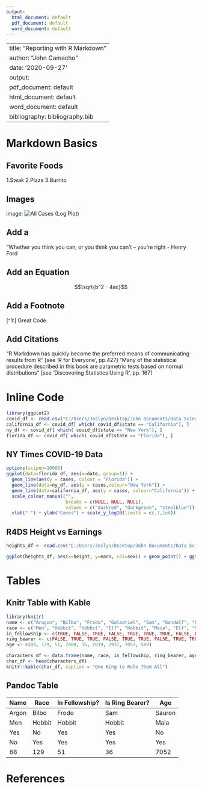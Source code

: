 ```yaml
---
output:
  html_document: default
  pdf_document: default
  word_document: default
---
```


---
title: "Reporting with R Markdown"
author: "John Camacho"
date: '2020-09-27'
output:
  pdf_document: default
  html_document: default
  word_document: default
bibliography: bibliography.bib
---

# Markdown Basics

## Favorite Foods
1.Steak 
2.Pizza
3.Burrito 

## Images
image: ![All Cases (Log Plot)](C:/Users/Joslyn/Desktop/John Documents/Data Science Class/DSC520/dsc520\completed\assignment04\plots\10-all-cases-log.png)


## Add a 
“Whether you think you can, or you think you can't – you're right 
- Henry Ford

## Add an Equation
$$\sqrt{b^2 - 4ac}$$

## Add a Footnote

[^1:] Great Code

## Add Citations
"R Markdown has quickly become the preferred means of communicating results from R" [see 'R for Everyone', pp.427]
"Many of the statistical procedure described in this book are parametric tests based on normal distributions" [see 'Discovering Statistics Using R', pp. 167]

# Inline Code
```r
library(ggplot2)
covid_df <- read.csv("C:/Users/Joslyn/Desktop/John Documents/Data Science Class/DSC520/dsc520/data/nytimes/covid-19-data/us-states.csv")
california_df <- covid_df[ which( covid_df$state == "California"), ]
ny_df <- covid_df[ which( covid_df$state == "New York"), ]
florida_df <- covid_df[ which( covid_df$state == "Florida"), ]
```
## NY Times COVID-19 Data
```r
options(scipen=10000)
ggplot(data=florida_df, aes(x=date, group=1)) +
  geom_line(aes(y = cases, colour = "Florida")) +
  geom_line(data=ny_df, aes(y = cases,colour="New York")) +
  geom_line(data=california_df, aes(y = cases, colour="California")) +
  scale_colour_manual("",
                      breaks = c(NULL, NULL, NULL),
                      values = c("darkred", "darkgreen", "steelblue")) +
  xlab(" ") + ylab("Cases") + scale_y_log10(limits = c(.7,1e6)) 
```

## R4DS Height vs Earnings
```r
heights_df <- read.csv("C:/Users/Joslyn/Desktop/John Documents/Data Science Class/DSC520/dsc520/data/r4ds/heights.csv")

ggplot(heights_df, aes(x=height, y=earn, col=sex)) + geom_point() + ggtitle("Height vs. Earnings") + xlab("Height (Inches)") + ylab("Earnings (Dollars)")
```
# Tables


## Knitr Table with Kable
```r
library(knitr)
name <- c("Aragon", "Bilbo", "Frodo", "Galadriel", "Sam", "Gandalf", "Legolas", "Sauron", "Gollum")
race <- c("Men", "Hobbit", "Hobbit", "Elf", "Hobbit", "Maia", "Elf", "Maia", "Hobbit")
in_fellowship <- c(TRUE, FALSE, TRUE, FALSE, TRUE, TRUE, TRUE, FALSE, FALSE)
ring_bearer <- c(FALSE, TRUE, TRUE, FALSE, TRUE, TRUE, FALSE, TRUE, TRUE)
age <- c(88, 129, 51, 7000, 36, 2019, 2931, 7052, 589)

characters_df <- data.frame(name, race, in_fellowship, ring_bearer, age)
char_df <- head(characters_df)
knitr::kable(char_df, caption = "One Ring to Rule Them All")

```

## Pandoc Table

<table>
<thead>
<tr>
  <th>Name</th>
  <th>Race</th>
  <th>In Fellowship?</th>
  <th>Is Ring Bearer?</th>
  <th>Age</th>
  </tr>
</thead>
<tbody>
<tr>
  <td>Argon</td>
  <td>Bilbo</td>
  <td>Frodo</td>
  <td>Sam</td>
  <td>Sauron</td>
  </tr>
<tr>
  <td>Men</td>
  <td>Hobbit</td>
  <td>Hobbit</td>
  <td>Hobbit</td>
  <td>Maia</td>
  </tr>
<tr>
  <td>Yes</td>
  <td>No</td>
  <td>Yes</td>
  <td>Yes</td>
  <td>No</td>
  </tr>
<tr>
  <td>No</td>
  <td>Yes</td>
  <td>Yes</td>
  <td>Yes</td>
  <td>Yes</td>
  </tr>
<tr>
  <td>88</td>
  <td>129</td>
  <td>51</td>
  <td>36</td>
  <td>7052</td>
  </tr>
</tr>
</tbody>
</table>

# References